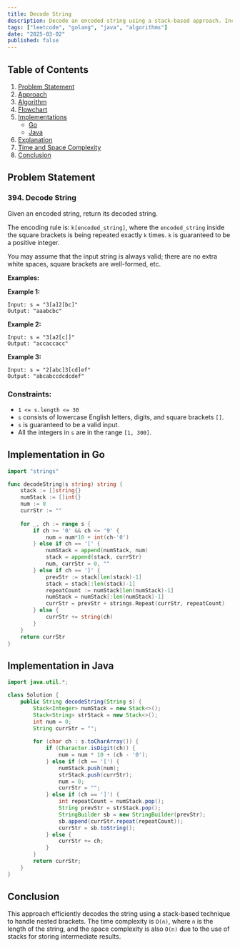```yaml
---
title: Decode String
description: Decode an encoded string using a stack-based approach. Includes Go and Java implementations.
tags: ["leetcode", "golang", "java", "algorithms"]
date: "2025-03-02"
published: false
---
```


## Table of Contents

1. [Problem Statement](#problem-statement)
2. [Approach](#approach)
3. [Algorithm](#algorithm)
4. [Flowchart](#flowchart)
5. [Implementations](#implementations)
   - [Go](#implementation-in-go)
   - [Java](#implementation-in-java)
6. [Explanation](#explanation)
7. [Time and Space Complexity](#time-and-space-complexity)
8. [Conclusion](#conclusion)

## Problem Statement

### 394. Decode String

Given an encoded string, return its decoded string.

The encoding rule is: `k[encoded_string]`, where the `encoded_string` inside the square brackets is being repeated exactly `k` times. `k` is guaranteed to be a positive integer.

You may assume that the input string is always valid; there are no extra white spaces, square brackets are well-formed, etc.

**Examples:**

**Example 1:**
```
Input: s = "3[a]2[bc]"
Output: "aaabcbc"
```

**Example 2:**
```
Input: s = "3[a2[c]]"
Output: "accaccacc"
```

**Example 3:**
```
Input: s = "2[abc]3[cd]ef"
Output: "abcabccdcdcdef"
```

### Constraints:

- `1 <= s.length <= 30`
- `s` consists of lowercase English letters, digits, and square brackets `[]`.
- `s` is guaranteed to be a valid input.
- All the integers in `s` are in the range `[1, 300]`.

## Implementation in Go

```go
import "strings"

func decodeString(s string) string {
    stack := []string{}
    numStack := []int{}
    num := 0
    currStr := ""
    
    for _, ch := range s {
        if ch >= '0' && ch <= '9' {
            num = num*10 + int(ch-'0')
        } else if ch == '[' {
            numStack = append(numStack, num)
            stack = append(stack, currStr)
            num, currStr = 0, ""
        } else if ch == ']' {
            prevStr := stack[len(stack)-1]
            stack = stack[:len(stack)-1]
            repeatCount := numStack[len(numStack)-1]
            numStack = numStack[:len(numStack)-1]
            currStr = prevStr + strings.Repeat(currStr, repeatCount)
        } else {
            currStr += string(ch)
        }
    }
    return currStr
}
```

## Implementation in Java

```java
import java.util.*;

class Solution {
    public String decodeString(String s) {
        Stack<Integer> numStack = new Stack<>();
        Stack<String> strStack = new Stack<>();
        int num = 0;
        String currStr = "";
        
        for (char ch : s.toCharArray()) {
            if (Character.isDigit(ch)) {
                num = num * 10 + (ch - '0');
            } else if (ch == '[') {
                numStack.push(num);
                strStack.push(currStr);
                num = 0;
                currStr = "";
            } else if (ch == ']') {
                int repeatCount = numStack.pop();
                String prevStr = strStack.pop();
                StringBuilder sb = new StringBuilder(prevStr);
                sb.append(currStr.repeat(repeatCount));
                currStr = sb.toString();
            } else {
                currStr += ch;
            }
        }
        return currStr;
    }
}
```

## Conclusion

This approach efficiently decodes the string using a stack-based technique to handle nested brackets. The time complexity is `O(n)`, where `n` is the length of the string, and the space complexity is also `O(n)` due to the use of stacks for storing intermediate results.

